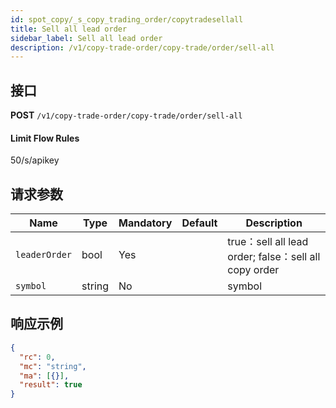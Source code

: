 ```yaml
---
id: spot_copy/_s_copy_trading_order/copytradesellall
title: Sell all lead order
sidebar_label: Sell all lead order
description: /v1/copy-trade-order/copy-trade/order/sell-all
---
```


## 接口

**POST** `/v1/copy-trade-order/copy-trade/order/sell-all`

#### **Limit Flow Rules**

50/s/apikey

## 请求参数

| Name | Type | Mandatory | Default | Description |
| --- | --- | --- | --- | --- |
| `leaderOrder` | bool | Yes |  | true：sell all lead order; false：sell all copy order |
| `symbol` | string | No |  | symbol |

## 响应示例

```json
{
  "rc": 0,
  "mc": "string",
  "ma": [{}],
  "result": true
}
```
